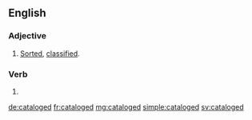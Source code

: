 ==English==

===Adjective===
{{en-adj|-}}

# [[sorted|Sorted]], [[classified]].

===Verb===
{{head|en}}

# {{en-past of|catalog}}

[[de:cataloged]]
[[fr:cataloged]]
[[mg:cataloged]]
[[simple:cataloged]]
[[sv:cataloged]]
